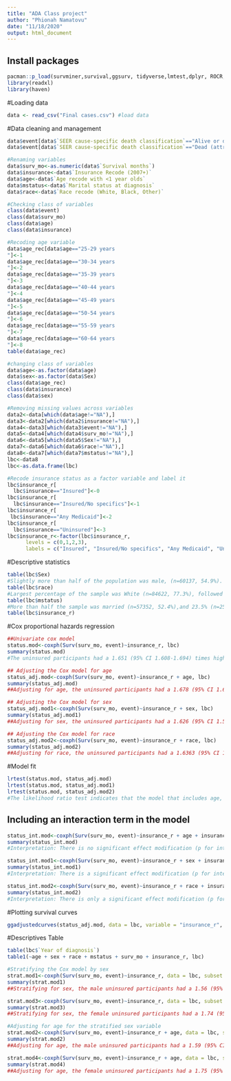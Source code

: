 ---
title: "ADA Class project"
author: "Phionah Namatovu"
date: "11/18/2020"
output: html_document
---

## Install packages
```{r}
pacman::p_load(survminer,survival,ggsurv, tidyverse,lmtest,dplyr, ROCR, table1)
library(readxl)
library(haven)
```

#Loading data
```{r}
data <- read_csv("Final cases.csv") #load data
```

#Data cleaning and management
```{r}
data$event[data$`SEER cause-specific death classification`=="Alive or dead of other cause"]<-0
data$event[data$`SEER cause-specific death classification`=="Dead (attributable to this cancer dx)"]<-1

#Renaming variables
data$surv_mo<-as.numeric(data$`Survival months`)
data$insurance<-data$`Insurance Recode (2007+)`
data$age<-data$`Age recode with <1 year olds`
data$mstatus<-data$`Marital status at diagnosis`
data$race<-data$`Race recode (White, Black, Other)`

#Checking class of variables
class(data$event)
class(data$surv_mo)
class(data$age)
class(data$insurance)

#Recoding age variable
data$age_rec[data$age=="25-29 years
"]<-1
data$age_rec[data$age=="30-34 years
"]<-2
data$age_rec[data$age=="35-39 years
"]<-3
data$age_rec[data$age=="40-44 years
"]<-4
data$age_rec[data$age=="45-49 years
"]<-5
data$age_rec[data$age=="50-54 years
"]<-6
data$age_rec[data$age=="55-59 years
"]<-7
data$age_rec[data$age=="60-64 years
"]<-8
table(data$age_rec)

#changing class of variables
data$age<-as.factor(data$age)
data$sex<-as.factor(data$Sex)
class(data$age_rec)
class(data$insurance)
class(data$sex)

#Removing missing values across variables
data2<-data[which(data$age!="NA"),]
data3<-data2[which(data2$insurance!="NA"),]
data4<-data3[which(data3$event!="NA"),]
data5<-data4[which(data4$surv_mo!="NA"),]
data6<-data5[which(data5$Sex!="NA"),]
data7<-data6[which(data6$race!="NA"),]
data8<-data7[which(data7$mstatus!="NA"),]
lbc<-data8
lbc<-as.data.frame(lbc)

#Recode insurance status as a factor variable and label it
lbc$insurance_r[
  lbc$insurance=="Insured"]<-0
lbc$insurance_r[
  lbc$insurance=="Insured/No specifics"]<-1
lbc$insurance_r[
 lbc$insurance=="Any Medicaid"]<-2
lbc$insurance_r[
  lbc$insurance=="Uninsured"]<-3
lbc$insurance_r<-factor(lbc$insurance_r,
      levels = c(0,1,2,3),
      labels = c("Insured", "Insured/No specifics", "Any Medicaid", "Uninsured"))
```

#Descriptive statistics
```{r}
table(lbc$Sex)
#Slightly more than half of the population was male, (n=60137, 54.9%).
table(lbc$race)
#Largest percentage of the sample was White (n=84622, 77.3%), followed by Blacks (n=17140, 15.7%)
table(lbc$mstatus)
#More than half the sample was married (n=57352, 52.4%),and 23.5% (n=25731) were single.
table(lbc$insurance_r)
```

#Cox proportional hazards regression
```{r}
##Univariate cox model
status.mod<-coxph(Surv(surv_mo, event)~insurance_r, lbc)
summary(status.mod)
#The uninsured participants had a 1.651 (95% CI 1.608-1.694) times higher hazard of death than the insured participants.

## Adjusting the Cox model for age
status_adj.mod<-coxph(Surv(surv_mo, event)~insurance_r + age, lbc)
summary(status_adj.mod)
##Adjusting for age, the uninsured participants had a 1.678 (95% CI 1.634-1.723) times higher hazard of death than the insured participants.

## Adjusting the Cox model for sex
status_adj.mod1<-coxph(Surv(surv_mo, event)~insurance_r + sex, lbc)
summary(status_adj.mod1)
##Adjusting for sex, the uninsured participants had a 1.626 (95% CI 1.584-1.67) times higher hazard of death than the insured participants.

## Adjusting the Cox model for race
status_adj.mod2<-coxph(Surv(surv_mo, event)~insurance_r + race, lbc)
summary(status_adj.mod2)
##Adjusting for race, the uninsured participants had a 1.6363 (95% CI 1.5938-1.68) times higher hazard of death than the insured participants.
```

#Model fit
```{r}
lrtest(status.mod, status_adj.mod)
lrtest(status.mod, status_adj.mod1)
lrtest(status.mod, status_adj.mod2)
#The likelihood ratio test indicates that the model that includes age, sex and race significantly improves fit compared to the unadjusted model  (p=2.2e-16). 
```

## Including an interaction term in the model 
```{r}
status_int.mod<-coxph(Surv(surv_mo, event)~insurance_r + age + insurance_r*age, lbc)
summary(status_int.mod)
#Interpretation: There is no significant effect modification (p for interaction>0.05) of the HR for the association between insurance and death by lung and bronchus cancer by age.

status_int.mod1<-coxph(Surv(surv_mo, event)~insurance_r + sex + insurance_r*sex, lbc)
summary(status_int.mod1)
#Interpretation: There is a significant effect modification (p for interaction=0.0354) of the HR for the association between insurance and death by lung and bronchus cancer for the interaction between uninsured and gender.

status_int.mod2<-coxph(Surv(surv_mo, event)~insurance_r + race + insurance_r*race, lbc)
summary(status_int.mod2)
#Interpretation: There is only a significant effect modification (p for interaction>0.05) of the HR for the association between insurance and death by lung and bronchus cancer for the interaction between insured and insured/no specifics for the White and other race.

```

#Plotting survival curves
```{r}
ggadjustedcurves(status_adj.mod, data = lbc, variable = "insurance_r", conf.int = FALSE, ggtheme = theme_minimal(), tables.theme = clean_theme())
```


#Descriptives Table
```{r}
table(lbc$`Year of diagnosis`)
table1(~age + sex + race + mstatus + surv_mo + insurance_r, lbc)
```

```{r}
#Stratifying the Cox model by sex
strat.mod1<-coxph(Surv(surv_mo, event)~insurance_r, data = lbc, subset = (sex == "Male")) 
summary(strat.mod1)
##Stratifying for sex, the male uninsured participants had a 1.56 (95% CI 1.51-1.61) times higher hazard of death than the male insured participants.

strat.mod3<-coxph(Surv(surv_mo, event)~insurance_r, data = lbc, subset = (sex == "Female")) 
summary(strat.mod3)
##Stratifying for sex, the female uninsured participants had a 1.74 (95% CI 1.67-1.81) times higher hazard of death than the female insured participants.

#Adjusting for age for the stratified sex variable
strat.mod2<-coxph(Surv(surv_mo, event)~insurance_r + age, data = lbc, subset = (sex == "Male")) 
summary(strat.mod2)
##Adjusting for age, the male uninsured participants had a 1.59 (95% CI 1.53-1.64) times higher hazard of death than the male insured participants.

strat.mod4<-coxph(Surv(surv_mo, event)~insurance_r + age, data = lbc, subset = (sex == "Female")) 
summary(strat.mod4)
##Adjusting for age, the female uninsured participants had a 1.75 (95% CI 1.68-1.83) times higher hazard of death than the female insured participants.
```


